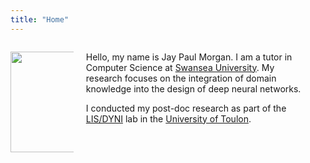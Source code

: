 ```yaml
---
title: "Home"
---
```


::: {#profile-picture style="float: left; width: 20%; margin-right: 20px;"}
![](assets/profile.jpg){style="float: left;" fig-alt="Jay Paul Morgan" width="161"}
:::

::: {#main-content style="float: left; width: 70%;"}
Hello, my name is Jay Paul Morgan. I am a tutor in Computer Science at [Swansea University](https://www.swansea.ac.uk/staff/j.p.morgan/). My research focuses on the integration of domain knowledge into the design of deep neural networks.

I conducted my post-doc research as part of the [LIS/DYNI](https://www.lis-lab.fr/dyni/) lab in the [University of Toulon](https://www.univ-tln.fr/-University-of-Toulon-.html).
:::
